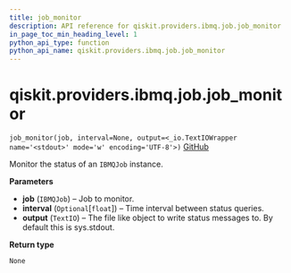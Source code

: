 ```yaml
---
title: job_monitor
description: API reference for qiskit.providers.ibmq.job.job_monitor
in_page_toc_min_heading_level: 1
python_api_type: function
python_api_name: qiskit.providers.ibmq.job.job_monitor
---
```


<span id="qiskit-providers-ibmq-job-job-monitor" />

# qiskit.providers.ibmq.job.job\_monitor

<span id="qiskit.providers.ibmq.job.job_monitor" />

`job_monitor(job, interval=None, output=<_io.TextIOWrapper name='<stdout>' mode='w' encoding='UTF-8'>)` [GitHub](https://github.com/qiskit/qiskit-ibmq-provider/tree/stable/0.12/qiskit/providers/ibmq/job/job_monitor.py "view source code")

Monitor the status of an `IBMQJob` instance.

**Parameters**

*   **job** (`IBMQJob`) – Job to monitor.
*   **interval** (`Optional`\[`float`]) – Time interval between status queries.
*   **output** (`TextIO`) – The file like object to write status messages to. By default this is sys.stdout.

**Return type**

`None`

